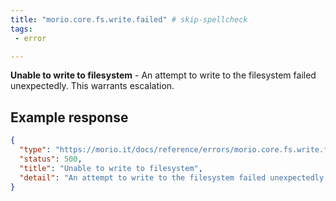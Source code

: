 ```yaml
---
title: "morio.core.fs.write.failed" # skip-spellcheck
tags:
 - error

---
```

<!-- MORIO_AUTO_GENERATED_CONTENT_STARTS - Manual changes made below will be overwritten skip-spellcheck -->
__Unable to write to filesystem__ - An attempt to write to the filesystem failed unexpectedly. This warrants escalation.
<!-- MORIO_AUTO_GENERATED_CONTENT_ENDS - Manual changes made above will be overwritten skip-spellcheck -->


<!-- MORIO_AUTO_GENERATED_CONTENT_STARTS - Manual changes made below will be overwritten skip-spellcheck -->
## Example response

```json
{
  "type": "https://morio.it/docs/reference/errors/morio.core.fs.write.failed",
  "status": 500,
  "title": "Unable to write to filesystem",
  "detail": "An attempt to write to the filesystem failed unexpectedly. This warrants escalation."
}
```
<!-- MORIO_AUTO_GENERATED_CONTENT_ENDS - Manual changes made above will be overwritten skip-spellcheck -->
